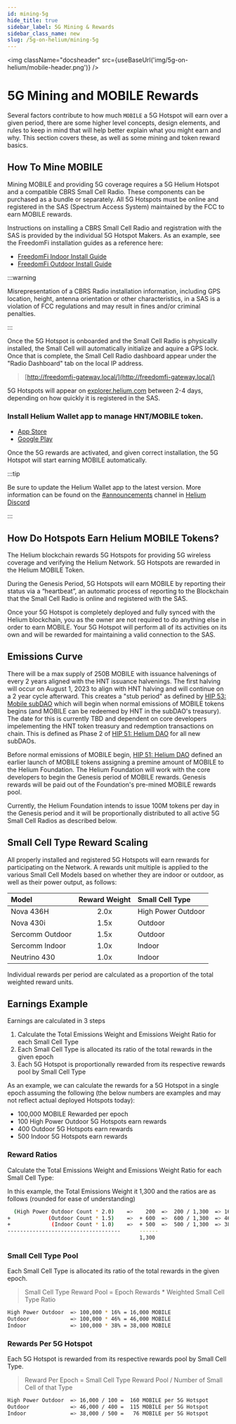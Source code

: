 ```yaml
---
id: mining-5g
hide_title: true
sidebar_label: 5G Mining & Rewards
sidebar_class_name: new
slug: /5g-on-helium/mining-5g
---
```



<img className="docsheader" src={useBaseUrl('img/5g-on-helium/mobile-header.png')} />

# 5G Mining and MOBILE Rewards

Several factors contribute to how much `MOBILE` a 5G Hotspot will earn over a given period, there
are some higher level concepts, design elements, and rules to keep in mind that will help better
explain what you might earn and why. This section covers these, as well as some mining and token
reward basics.

## How To Mine MOBILE

Mining MOBILE and providing 5G coverage requires a 5G Helium Hotspot and a compatible CBRS Small
Cell Radio. These components can be purchased as a bundle or separately. All 5G Hotspots must be
online and registered in the SAS (Spectrum Access System) maintained by the FCC to earn MOBILE
rewards.

Instructions on installing a CBRS Small Cell Radio and registration with the SAS is provided by the
individual 5G Hotspot Makers. As an example, see the FreedomFi installation guides as a reference
here:

- [FreedomFi Indoor Install Guide](https://freedomfi.com/freedomfi-indoor-cbrs-small-cell-setup-guide/)
- [FreedomFi Outdoor Install Guide](https://freedomfi.com/freedomfi-outdoor-cbrs-small-cell-setup-guide/)

:::warning

Misrepresentation of a CBRS Radio installation information, including GPS location, height, antenna
orientation or other characteristics, in a SAS is a violation of FCC regulations and may result in
fines and/or criminal penalties.

:::

Once the 5G Hotspot is onboarded and the Small Cell Radio is physically installed, the Small Cell
will automatically initialize and aquire a GPS lock. Once that is complete, the Small Cell Radio
dashboard appear under the "Radio Dashboard" tab on the local IP address.

> [http://freedomfi-gateway.local/](http://freedomfi-gateway.local/)

5G Hotspots will appear on [explorer.helium.com](https://explorer.helium.com/) between 2-4 days,
depending on how quickly it is registered in the SAS.

### Install Helium Wallet app to manage HNT/MOBILE token.

- [App Store](https://apps.apple.com/us/app/helium-hnt-wallet/id1609525848)
- [Google Play](https://play.google.com/store/apps/details?id=com.helium.wallet.app&gl=US)

Once the 5G rewards are activated, and given correct installation, the 5G Hotspot will start earning
MOBILE automatically.

:::tip

Be sure to update the Helium Wallet app to the latest version. More information can be found on the
[#announcements](discord://discord.com/channels/404106811252408320/730418759298318346) channel in
[Helium Discord](https://discord.gg/helium)

:::

## How Do Hotspots Earn Helium MOBILE Tokens?

The Helium blockchain rewards 5G Hotspots for providing 5G wireless coverage and verifying the
Helium Network. 5G Hotspots are rewarded in the Helium MOBILE Token.

During the Genesis Period, 5G Hotspots will earn MOBILE by reporting their status via a “heartbeat”,
an automatic process of reporting to the Blockchain that the Small Cell Radio is online and
registered with the SAS.

Once your 5G Hotspot is completely deployed and fully synced with the Helium blockchain, you as the
owner are not required to do anything else in order to earn MOBILE. Your 5G Hotspot will perform all
of its activities on its own and will be rewarded for maintaining a valid connection to the SAS.

## Emissions Curve

There will be a max supply of 250B MOBILE with issuance halvenings of every 2 years aligned with the
HNT issuance halvenings. The first halving will occur on August 1, 2023 to align with HNT halving
and will continue on a 2 year cycle afterward. This creates a "stub period" as defined by
[HIP 53: Mobile subDAO](https://github.com/helium/HIP/blob/main/0053-mobile-dao.md) which will begin
when normal emissions of MOBILE tokens begins (and MOBILE can be redeemed by HNT in the subDAO's
treasury). The date for this is currently TBD and dependent on core developers impelementing the HNT
token treasury and redemption transactions on chain. This is defined as Phase 2 of
[HIP 51: Helium DAO](https://github.com/helium/HIP/blob/main/0051-helium-dao.md) for all new
subDAOs.

Before normal emissions of MOBILE begin,
[HIP 51: Helium DAO](https://github.com/helium/HIP/blob/main/0051-helium-dao.md) defined an earlier
launch of MOBILE tokens assigning a premine amount of MOBILE to the Helium Foundation. The Helium
Foundation will work with the core developers to begin the Genesis period of MOBILE rewards. Genesis
rewards will be paid out of the Foundation's pre-mined MOBILE rewards pool.

Currently, the Helium Foundation intends to issue 100M tokens per day in the Genesis period and it
will be proportionally distributed to all active 5G Small Cell Radios as described below.

## Small Cell Type Reward Scaling

All properly installed and registered 5G Hotspots will earn rewards for participating on the
Network. A rewards unit multiple is applied to the various Small Cell Models based on whether they
are indoor or outdoor, as well as their power output, as follows:

| Model           | Reward Weight | Small Cell Type    |
| :-------------- | :-----------: | :----------------- |
| Nova 436H       |     2.0x      | High Power Outdoor |
| Nova 430i       |     1.5x      | Outdoor            |
| Sercomm Outdoor |     1.5x      | Outdoor            |
| Sercomm Indoor  |     1.0x      | Indoor             |
| Neutrino 430    |     1.0x      | Indoor             |

Individual rewards per period are calculated as a proportion of the total weighted reward units.

## Earnings Example

Earnings are calculated in 3 steps

1. Calculate the Total Emissions Weight and Emissions Weight Ratio for each Small Cell Type
2. Each Small Cell Type is allocated its ratio of the total rewards in the given epoch
3. Each 5G Hotspot is proportionally rewarded from its respective rewards pool by Small Cell Type

As an example, we can calculate the rewards for a 5G Hotspot in a single epoch assuming the
following (the below numbers are examples and may not reflect actual deployed Hotspots today):

- 100,000 MOBILE Rewarded per epoch
- 100 High Power Outdoor 5G Hotspots earn rewards
- 400 Outdoor 5G Hotspots earn rewards
- 500 Indoor 5G Hotspots earn rewards

### Reward Ratios

Calculate the Total Emissions Weight and Emissions Weight Ratio for each Small Cell Type:

In this example, the Total Emissions Weight it 1,300 and the ratios are as follows (rounded for ease
of understanding)

```bash
  (High Power Outdoor Count * 2.0)    =>    200  =>  200 / 1,300  => 16%
+            (Outdoor Count * 1.5)    =>  + 600  =>  600 / 1,300  => 46%
+             (Indoor Count * 1.0)    =>  + 500  =>  500 / 1,300  => 38%
------------------------------------      ------
                                          1,300
```

### Small Cell Type Pool

Each Small Cell Type is allocated its ratio of the total rewards in the given epoch.

> Small Cell Type Reward Pool = Epoch Rewards \* Weighted Small Cell Type Ratio

```bash
High Power Outdoor  => 100,000 * 16% = 16,000 MOBILE
Outdoor             => 100,000 * 46% = 46,000 MOBILE
Indoor              => 100,000 * 38% = 38,000 MOBILE
```

### Rewards Per 5G Hotspot

Each 5G Hotspot is rewarded from its respective rewards pool by Small Cell Type.

> Reward Per Epoch = Small Cell Type Reward Pool / Number of Small Cell of that Type

```bash
High Power Outdoor  => 16,000 / 100 =  160 MOBILE per 5G Hotspot
Outdoor             => 46,000 / 400 =  115 MOBILE per 5G Hotspot
Indoor              => 38,000 / 500 =   76 MOBILE per 5G Hotspot
```
